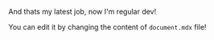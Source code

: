 And thats my latest job, now I'm regular dev!

You can edit it by changing the content of `document.mdx` file!
